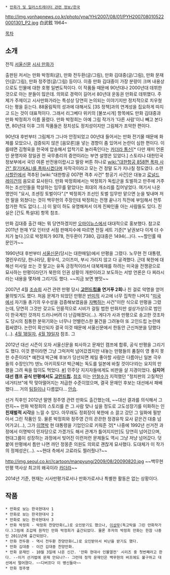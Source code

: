  * [[만화가 및 일러스트레이터 관련 정보/한국]]

http://img.yonhapnews.co.kr/photo/yna/YH/2007/08/01/PYH2007080105220001301_P2.jpg
白武鉉 1964~

[[목차]]
== 소개 ==
전직 [[서울신문]] [[시사 만화가]]

출판된 저서는 만화 박정희(글), 만화 전두환(글/그림), 만화 김대중(글/그림), 만화 문재인(글/그림), 만화 정주영(글/그림) 등이다. 이중 만화 김대중이 가장 분량이 크며 내용상으로도 인물에 대한 호평 일변도적이다. 이 작품들 때문에 90년대나 2000년대 데뷔한 것으로 아는 분들이 많은데. 의외로 경력이 길어서 80년대 운동권 만화로 데뷔했다. 주제가 주제이고 시사만화가라는 특성상 당연히 논의되는 이야기지만 정치적으로 치우쳤다는 평을 듣는다. 88올림픽의 성과에 대해서도 [3S 정책]과의 연계성을 집요하게 따지고 드는 것이 대표적이다. 그래서 리그베다 위키의 [불쏘시개] 항목에도 만화 김대중과 만화 박정희가 이름 올렸다. 만화 박정희는 아예 그림 작가가 '다른 사람'이니 빼고 본다면, 80년대 이후 그의 작품들은 정치성도 정치성이지만 그림체가 조악한 편이다.

90년대 후반부터 그림체가 그나마 안정되었고 00년대 들어서는 만화 전기물 때문에 화제를 모았으나, 검증되지 않은 [음모론]을 넣는 경향이 좀 있어서 논란이 심한 편이다. 이를테면 김형욱을 한국에 압송해서 압착기로 눌러죽인다는 [[카더라 통신]][* 다만 재미 언론인 문명자와 정일권 전 국무총리의 증언이라는 부연 설명은 있었다.] 스토리나 대한민국 정보부에서 국민 여론 반전용이랍시고 딸랑 버튼 하나로 [[wiki:"대한항공 858편 폭파 사건" 칼기(KAL)를 폭파]]시켰다며 자작극이라고 모는 건 정말 도가 지나칠 정도였다. 소련 [[사할린]]에서 격추된 [wiki:"대한항공 007편 격추 사건" 항공기 사건]은 대놓고 [[로널드 레이건]]의 음모로 묘사된다. 만화 박정희에서는 박정희가 독립군을 토벌하고 만주에 거주하는 조선인들을 학살하는 임무를 맡았다는 희대의 개소리를 집어넣었다. 여기서 나온 명언이 "요시, 조센징 토벌이다".[* 박정희가 조선인 토벌 임무만 맡으면 눈을 빛내며 저런 말을 외쳤다는 것이 백무현의 주장인데 박정희는 전쟁 끝나기 직전에 부임해서 전투 참가한 적도 없다.(...)] 이 말이 하도 유명해져서 이게 진짜인줄 아는 사람들도 있다. 진실은 [간도 특설대] 항목 참조. 

만화 김대중 출간 때는 뭐 당연하겠지만 [[오마이뉴스]]에서 대대적으로 홍보했다. 참고로 2011년 현재 Y모 인터넷 서점 판매지수에 따르면 전질 세트 기준[* 낱권보다 이게 더 수치가 높다.]으로 박정희가 9078, 전두환이 7380, 김대중은 1494(…)다. ~~할인률 때문인가~~

1990년대 후반부터 [[서울신문]](당시는 대한매일)에서 만평을 그렸다. 노무현 전 대통령, 열린우리당, 한나라당, 황우석, 고이즈미, 부시 가리지 않고 다 공격했다. 근데 북한에 대해선 미사일 쏘는 것 말고는 유독 긍정적이라서 대북제재를 하려는 미국을 전쟁광으로 묘사하는 만평이라던가 북한의 인권 상황이 개판이라고 보도하는 서방 언론은 다 찌라시라는 내용을 몇차례 그리기도 했다. ~~지금 보면 병맛~~ 

2007년 4월 [[조승희]] 사건 관련 만평 당시 '''[[고인드립]]을 연거푸 2회'''나 친 걸로 악명을 얻어 물의빚기도 했다. 처음 문제가 되었던 만평은 [[반미]]적 사고에 너무 집착한 나머지 "[[미국]]에서 자기들 총기의 우수성을 검증해보였음을 [[자뻑]]하는 사건"이란 식으로 만평을 그렸는데, 당연히 그것만 갖고도 인륜적으로 시비가 걸릴 법한 만화지만 설상가상으로 범인이 한국계인 것까지 드러나버려 더 난감해졌다(…). 게다가 사과 만평으로 송고한 것조차도 당시의 침통한 분위기와는 너무나 언밸런스한 물건을 그려놓아 또 고인드립 논란에 휩싸였다. 논란이 확산되자 결국 이것 때문에 서울신문에서 한동안 근신처분을 당했다(…). [http://www.jindol.com/wp-content/uploads/2007/08/htm_2007041910293130003010-001.jpg 4월 18일자], [http://img.seoul.co.kr/img/upload/2007/04/18/SSI_20070418163748_V.jpg 4월 19일자] 참조. 그

2012년 대선 시즌이 오자 서울신문을 퇴사하고 문재인 캠프에 합류, 공식 만평을 그리기도 했다. 이것 뿐이라면 그냥 그럭저럭 넘어갔겠지만 내놓는 만평들의 품질이 영 좋지 못한 수준이라[* 예컨대 박근혜 후보가 당선되면 제일 좋아할 사람은 다름아닌 일본 극우들의 수장인(?!) 덴노 아키히토다! 박근혜는 독도를 일본에 바칠 것이다!라는 요지의 만평을 그려 욕을 많이도 먹었다. [http://www.bignews.co.kr/news/article.html?no=237781 #]] 민주당 지지자들에게도 비판을 살 지경이었다. '''심지어 대선 캠프 공식 만평에서도 [[고인드립]].''' [http://pds23.egloos.com/pds/201211/30/91/d0135791_50b867cdf0c16.jpg 참조] 이는 [[안철수]]가 지적했던 "정치판의 고질적인 네거티브"에 딱 맞아떨어지는 저급한 수준이었으며, 결국 문재인 후보는 대선에서 패배했다…. 거의 [[팀킬]]이나 다름없다... [[안습]].

선거 직후인 2012년 말엔 정주영 관련 만화도 출간했는데, ~~대선 결과를 의식해서 그런지~~ 만화 박정희의 스토리를 쓴 그 사람 맞나 싶을 정도로 고도성장기를 미화하는 인 '''친재벌적 시각'''을 느낄 수 있다. 아무래도 정회장이 북한에 소 끌고 갔던 그 일화에 필받아서 그린 작품인 듯. 물론 박정희와 정주영 간의 끈끈한 정경유착 묘사 같은건 대충 넘어가고(…), 그가 [[이명박]] 현 대통령을 기업인으로 키워준 것[* 나중에 1992년 선거전 과정에서 이명박이 민자당으로 가겠가도 해서 관계가 틀어지지만]도 당연히 넘어갔으며, 현대그룹이 성장하는 과정에서 빚어진 이런저런 문제들도 역시 그냥 저냥 넘어갔다. 덧붙여 만평에서 틈만 나면 까던 정몽준 의원도 의외로 괜찮게 묘사했다. 도대체가 이 작가의 정체성은(…). ~~현대 측에서 고료라도 찔러줬나?~~

http://img.seoul.co.kr//cartoon/manpyung/2009/08/20090820.jpg
~~백무현 만평 역사상 최고의 왜곡이라 [[카더라]]~~

2014년 기준, 현재는 시사만평가로서나 만화가로서나 특별한 활동은 없는 상황이다.
== 작품 ==
 * 만화로 보는 한국현대사 1 
 * 만화로 보는 한국현대사 2 
 * 만화로 보는 한국현대사 3 
 * 만화 박정희 - 박정희 찬양만화(…)로 오인받기도 했으나, [[이상무]](독고탁을 그린 만화작가다.)그림에 조갑제 원작인 만화 박정희가 출간되었다. 물론 후자의 박정희 만화는 한참 나중인 2011년에 출간되었다.
 * 만화 전두환 - 역시 전두환 찬양만화(…)로 오인받아서 비난을 받기도 했다.
 * 만화 김대중 - 이건 김대중 찬양만화.
 * 만화 문재인 - 10월 3일에 나온 신간. '만화 현대사 인물열전' 시리즈 중 첫번째라고 한다. --이거 선거법에 문제 안되나?-- 그런데 정작 문재인은 백무현의 버프에도 불구하고 대선에서 떨어졌다. ~~디버프다 이 병신들아~~
 * 만화 정주영
